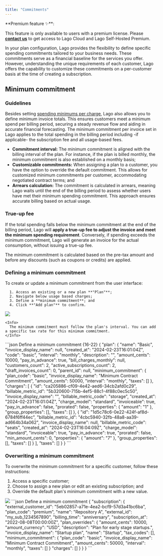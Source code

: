 ```yaml
---
title: "Commitments"
---
```


<Info>
**Premium feature ✨**:

This feature is only available to users with a premium license. Please **[contact us](mailto:hello@getlago.com)** to get access to Lago Cloud and Lago Self-Hosted Premium.
</Info>

In your plan configuration, Lago provides the flexibility to define specific spending commitments tailored to your business needs. 
These commitments serve as a financial baseline for the services you offer. However, understanding the unique requirements of each customer, 
Lago offers the capability to customize these commitments on a per-customer basis at the time of creating a subscription.

## Minimum commitment

### Guidelines
Besides setting [spending minimums per charge](/guide/plans/charges/spending-minimum), Lago also allows you to define minimum invoice totals. 
This ensures customers meet a minimum spend per billing period, securing a steady revenue flow and aiding in accurate financial forecasting.
The minimum commitment per invoice set in Lago applies to the total spending in the billing period including -if applicable- the subscription fee and all usage-based fees.

- **Commitment interval:** The minimum commitment is aligned with the billing interval of the plan. For instance, if the plan is billed monthly, the minimum commitment is also established on a monthly basis;
- **Customizable commitments:** When assigning a plan to a customer, you have the option to override the default commitment. This allows for customized minimum commitments per customer, accommodating negotiated contract terms; and
- **Arrears calculation:** The commitment is calculated in arrears, meaning Lago waits until the end of the billing period to assess whether users have met their minimum spending commitment. This approach ensures accurate billing based on actual usage.

### True-up fee
If the total spending falls below the minimum commitment at the end of the billing period, Lago will **apply a true-up fee to adjust the invoice and meet the minimum spending requirement**. 
Conversely, if spending exceeds the minimum commitment, Lago will generate an invoice for the actual consumption, without issuing a true-up fee.

<Info>
  The minimum commitment is calculated based on the pre-tax amount and before any discounts (such as coupons or credits) are applied.
</Info>

### Defining a minimum commitment
<Tabs>
  <Tab title="Dashboard">
    To create or update a minimum commitment from the user interface:

      1. Access an existing or a new plan **"Plan"**;
      2. Navigate below usage based charges;
      3. Define a **minimum commitment**; and
      4. Click **"Add plan"** to confirm.

  <Frame caption="Define a minimum commitment">
    <img src="/guide/payments/images/minimum-commitment-on-plan.png" />
  </Frame>

    <Info>
      The minimum commitment must follow the plan's interval. You can add a specific tax rate for this minimum commitment.
    </Info>

  </Tab>
  <Tab title="API">
    <CodeGroup>
    ```json Define a minimum commitment {16-22}
    {
        "plan": {
          "name": "Basic",
          "invoice_display_name": null,
          "created_at": "2024-02-23T16:01:04Z",
          "code": "basic",
          "interval": "monthly",
          "description": "",           
          "amount_cents": 10000,
          "pay_in_advance": true,
          "bill_charges_monthly": null,
          "customers_count": 2,
          "active_subscriptions_count": 2,
          "draft_invoices_count": 0,
          "parent_id": null,
          "minimum_commitment": {
            "plan_code": "basic",
            "invoice_display_name": "Minimum Contract Commitment",
            "amount_cents": 50000,
            "interval": "monthly",
            "taxes": []
            },
          "charges": [
              {
                "id": "ca205886-cf09-4e42-aed6-34cb2afd0c29",
                "billable_metric_id": "5b320600-715b-4ef5-88c1-4f88c0ec5c50",
                "invoice_display_name": "",
                "billable_metric_code": "storage",
                "created_at": "2024-02-23T16:01:04Z",
                "charge_model": "standard",
                "invoiceable": true,
                "pay_in_advance": false,
                "prorated": false,
                "properties": {
                    "amount": "1"
                },
                "group_properties": [],
                "taxes": []
              },
              {
                "id": "1d5c78c6-0e22-424f-af8d-6784f6ff44ec",
                "billable_metric_id": "4cbc5940-32fb-48a8-aa39-ad664b34a062",
                "invoice_display_name": null,
                "billable_metric_code": "seats",
                "created_at": "2024-02-23T16:04:09Z",
                "charge_model": "standard",
                "invoiceable": true,
                "pay_in_advance": true,
                "prorated": false,
                "min_amount_cents": 0,
                "properties": {
                    "amount": "7"
                },
                "group_properties": [],
                "taxes": []
              }
            ],
          "taxes": []
        }
    }
    ```
    </CodeGroup>
  </Tab>
</Tabs>

### Overwriting a minimum commitment
<Tabs>
  <Tab title="Dashboard">
  To overwrite the minimum commitment for a specific customer, follow these instructions:

  1. Access a specific customer;
  2. Choose to assign a new plan or edit an existing subscription; and
  3. Override the default plan's minimum commitment with a new value.

  <Frame caption="Overwriting a minimum commitment">
    <img src="/guide/payments/images/overwriting-minimum-commitment.png" />
  </Frame>

  </Tab>
  <Tab title="API">
    <CodeGroup>
    ```json Define a minimum commitment
        {
        "subscription": {
          "external_customer_id": "5eb02857-a71e-4ea2-bcf9-57d3a41bc6ba",
          "plan_code": "premium",
          "name": "Repository A",
          "external_id": "my_sub_1234567890",
          "billing_time": "anniversary",
          "subscription_at": "2022-08-08T00:00:00Z",
          "plan_overrides": {
            "amount_cents": 10000,
            "amount_currency": "USD",
            "description": "Plan for early stage startups.",
            "invoice_display_name": "Startup plan",
            "name": "Startup",
            "tax_codes": [],
            "minimum_commitment": {
              "plan_code": "basic",
              "invoice_display_name": "Minimum Contract Commitment",
              "amount_cents": 50000,
              "interval": "monthly",
              "taxes": []
            }
            "charges": []
          }
        }
  }
    ```
    </CodeGroup>
  </Tab>
</Tabs>
